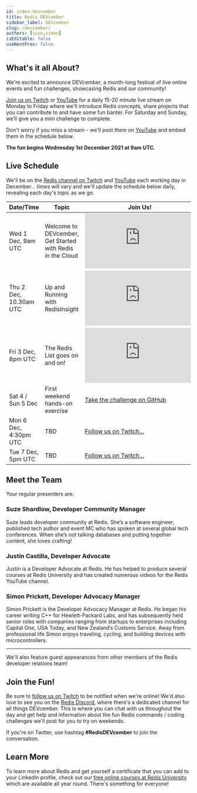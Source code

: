 ```yaml
---
id: index-devcember
title: Redis DEVcember
sidebar_label: DEVcember
slug: /devcember/
authors: [suze,simon]
isEditable: false
useNextPrev: false
---
```

## What's it all About?

We're excited to announce DEVcember, a month-long festival of live online events and fun challenges, showcasing Redis and our community!

[Join us on Twitch](https://www.twitch.tv/redisinc) or [YouTube](https://www.youtube.com/c/Redisinc/videos) for a daily 15-20 minute live stream on Monday to Friday where we'll introduce Redis concepts, share projects that you can contribute to and have some fun banter.  For Saturday and Sunday, we’ll give you a mini challenge to complete.

Don't worry if you miss a stream - we'll post them on [YouTube](https://www.youtube.com/c/Redisinc/videos) and embed them in the schedule below.  

**The fun begins Wednesday 1st December 2021 at 9am UTC.**

## Live Schedule

We'll be on the [Redis channel on Twitch](https://www.twitch.tv/redisinc) and [YouTube](https://www.youtube.com/c/Redisinc/videos) each working day in December… times will vary and we'll update the schedule below daily, revealing each day's topic as we go.

|Date/Time               |Topic                                                    |Join Us!                                                          |
|------------------------|---------------------------------------------------------|------------------------------------------------------------------|
|Wed 1 Dec, 9am UTC      |Welcome to DEVcember, Get Started with Redis in the Cloud|<iframe src="https://www.youtube.com/embed/jf-lwkWUQHg" frameborder="0" allow="accelerometer; autoplay; clipboard-write; encrypted-media; gyroscope; picture-in-picture" allowfullscreen></iframe>|
|Thu 2 Dec, 10.30am UTC  |Up and Running with RedisInsight                         |<iframe src="https://www.youtube.com/embed/S-CXWP50ewM" frameborder="0" allow="accelerometer; autoplay; clipboard-write; encrypted-media; gyroscope; picture-in-picture" allowfullscreen></iframe>|
|Fri 3 Dec, 8pm UTC      |The Redis List goes on and on!                           |<iframe src="https://www.youtube.com/embed/OjoAmWOPk64" frameborder="0" allow="accelerometer; autoplay; clipboard-write; encrypted-media; gyroscope; picture-in-picture" allowfullscreen></iframe>|
|Sat 4 / Sun 5 Dec       |First weekend hands-on exercise                          |[Take the challenge on GitHub](https://github.com/redis-developer/devcember/tree/main/challenges/weekend1)                                                                                        |
|Mon 6 Dec, 4:30pm UTC   |TBD                                                      |[Follow us on Twitch...](https://twitch.tv/redisinc/)                                                                                                                                             |
|Tue 7 Dec, 5pm UTC      |TBD                                                      |[Follow us on Twitch...](https://twitch.tv/redisinc/)                                                                                                                                             |

## Meet the Team

Your regular presenters are:

### Suze Shardlow, Developer Community Manager

Suze leads developer community at Redis.  She’s a software engineer, published tech author and event MC who has spoken at several global tech conferences.  When she’s not talking databases and putting together content, she loves crafting!

### Justin Castilla, Developer Advocate

Justin is a Developer Advocate at Redis. He has helped to produce several courses at Redis University and has created numerous videos for the Redis YouTube channel.

### Simon Prickett, Developer Advocacy Manager

Simon Prickett is the Developer Advocacy Manager at Redis. He began his career writing C++ for Hewlett-Packard Labs, and has subsequently held senior roles with companies ranging from startups to enterprises including Capital One, USA Today, and New Zealand’s Customs Service.  Away from professional life Simon enjoys traveling, cycling, and building devices with microcontrollers.

<hr/>

We'll also feature guest appearances from other members of the Redis developer relations team!

## Join the Fun!

Be sure to [follow us on Twitch](https://www.twitch.tv/redisinc) to be notified when we're online!  We'd also love to see you on the [Redis Discord](https://discord.gg/nrTwSyUvF2), where there's a dedicated channel for all things DEVcember.  This is where you can chat with us throughout the day and get help and information about the fun Redis commands / coding challenges we'll post for you to try on weekends.

If you're on Twitter, use hashtag **#RedisDEVcember** to join the conversation.

## Learn More

To learn more about Redis and get yourself a certificate that you can add to your LinkedIn profile, check out our [free online courses at Redis University](https://university.redis.com/) which are available all year round.  There's something for everyone!
